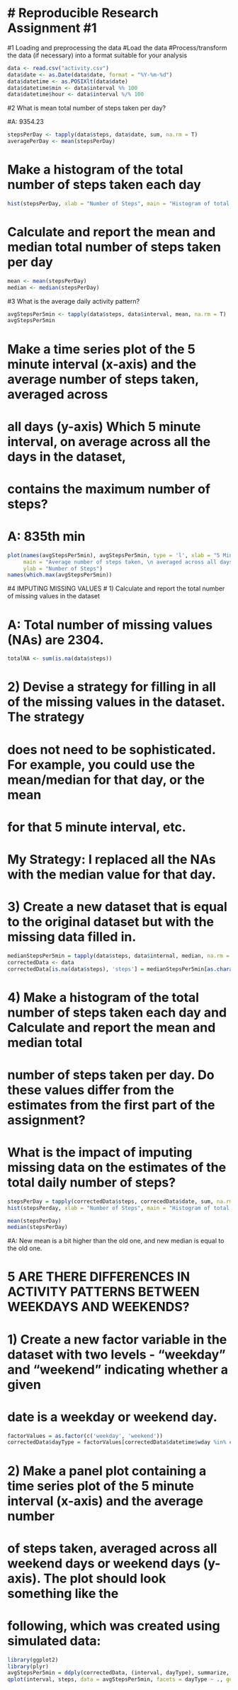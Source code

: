 # Reproducible Research Assignment #1
=======================================

#1 Loading and preprocessing the data
#Load the data
#Process/transform the data (if necessary) into a format suitable for your analysis

```r
data <- read.csv("activity.csv")
data$date <- as.Date(data$date, format = "%Y-%m-%d")
data$datetime <- as.POSIXlt(data$date)
data$datetime$min <- data$interval %% 100
data$datetime$hour <- data$interval %/% 100
```

#2 What is mean total number of steps taken per day?

#A: 9354.23
```r
stepsPerDay <- tapply(data$steps, data$date, sum, na.rm = T)
averagePerDay <- mean(stepsPerDay)
```
# Make a histogram of the total number of steps taken each day

```r
hist(stepsPerDay, xlab = "Number of Steps", main = "Histogram of total number of steps taken each day", col = "red")
```

# Calculate and report the mean and median total number of steps taken per day

```r
mean <- mean(stepsPerDay)
median <- median(stepsPerDay)
```

#3 What is the average daily activity pattern?

```r
avgStepsPer5min <- tapply(data$steps, data$interval, mean, na.rm = T)
avgStepsPer5min
```

# Make a time series plot of the 5 minute interval (x-axis) and the average number of steps taken, averaged across 
# all days (y-axis) Which 5 minute interval, on average across all the days in the dataset, 
# contains the maximum number of steps?

# A: 835th min

```r
plot(names(avgStepsPer5min), avgStepsPer5min, type = 'l', xlab = "5 Minute interval",
     main = "Average number of steps taken, \n averaged across all days",
     ylab = "Number of Steps")
names(which.max(avgStepsPer5min))
```

#4 IMPUTING MISSING VALUES
# 1) Calculate and report the total number of missing values in the dataset

# A: Total number of missing values (NAs) are 2304.

```r
totalNA <- sum(is.na(data$steps))
```

# 2) Devise a strategy for filling in all of the missing values in the dataset. The strategy 
#    does not need to be sophisticated. For example, you could use the mean/median for that day, or the mean 
#    for that 5 minute interval, etc.
#   My Strategy: I replaced all the NAs with the median value for that day.

# 3) Create a new dataset that is equal to the original dataset but with the missing data filled in.

```r
medianStepsPer5min = tapply(data$steps, data$internal, median, na.rm = T)
correctedData <- data
correctedData[is.na(data$steps), 'steps'] = medianStepsPer5min[as.character(data[is.na(data$steps), 'internal'])]
```

# 4) Make a histogram of the total number of steps taken each day and Calculate and report the mean and median total
#    number of steps taken per day. Do these values differ from the estimates from the first part of the assignment?
#    What is the impact of imputing missing data on the estimates of the total daily number of steps?

```r
stepsPerDay = tapply(correctedData$steps, correcedData$date, sum, na.rm = T)
hist(stepsPerday, xlab = "Number of Steps", main = "Histogram of total number of steps taken each day")

mean(stepsPerDay)
median(stepsPerDay)
```

#A: New mean is a bit higher than the old one, and new median is equal to the old one.


# 5 ARE THERE DIFFERENCES IN ACTIVITY PATTERNS BETWEEN WEEKDAYS AND WEEKENDS?
# 1) Create a new factor variable in the dataset with two levels - "weekday" and "weekend" indicating whether a given
# date is a weekday or weekend day.

```r
factorValues = as.factor(c('weekday', 'weekend'))
correctedData$dayType = factorValues[correctedData$datetime$wday %in% c(0,6) + 1]
```

# 2) Make a panel plot containing a time series plot of the 5 minute interval (x-axis) and the average number
# of steps taken, averaged across all weekend days or weekend days (y-axis). The plot should look something like the
# following, which was created using simulated data:

```r
library(ggplot2)
library(plyr)
avgStepsPer5min = ddply(correctedData, (interval, dayType), summarize, steps = mean(steps))
qplot(interval, steps, data = avgStepsPer5min, facets = dayType ~ ., geom = "line") + ylab("Number of steps") + xlab("Interval")
```
